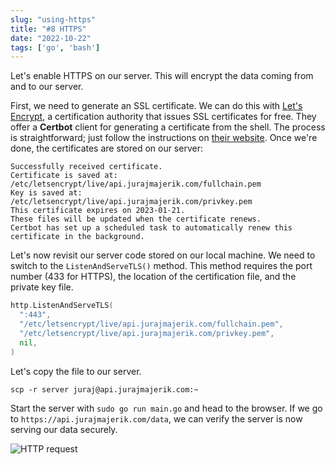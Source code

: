 ```yaml
---
slug: "using-https"
title: "#8 HTTPS"
date: "2022-10-22"
tags: ['go', 'bash']
---
```

Let's enable HTTPS on our server. This will encrypt the data coming from and to our server.

First, we need to generate an SSL certificate. We can do this with [Let's Encrypt](https://letsencrypt.org/), a certification authority that issues SSL certificates for free. They offer a __Certbot__ client for generating a certificate from the shell. The process is straightforward; just follow the instructions on [their website](https://certbot.eff.org/instructions?ws=other&os=ubuntufocal). Once we're done, the certificates are stored on our server:
```
Successfully received certificate.
Certificate is saved at: /etc/letsencrypt/live/api.jurajmajerik.com/fullchain.pem
Key is saved at:         /etc/letsencrypt/live/api.jurajmajerik.com/privkey.pem
This certificate expires on 2023-01-21.
These files will be updated when the certificate renews.
Certbot has set up a scheduled task to automatically renew this certificate in the background.
```

Let's now revisit our server code stored on our local machine. We need to switch to the ```ListenAndServeTLS()``` method. This method requires the port number (433 for HTTPS), the location of the certification file, and the private key file.
```go
http.ListenAndServeTLS(
  ":443",
  "/etc/letsencrypt/live/api.jurajmajerik.com/fullchain.pem",
  "/etc/letsencrypt/live/api.jurajmajerik.com/privkey.pem",
  nil,
)
```

Let's copy the file to our server.
```
scp -r server juraj@api.jurajmajerik.com:~
```

Start the server with ```sudo go run main.go``` and head to the browser. If we go to ```https://api.jurajmajerik.com/data```, we can verify the server is now serving our data securely.

![HTTP request](./img-2.png)
